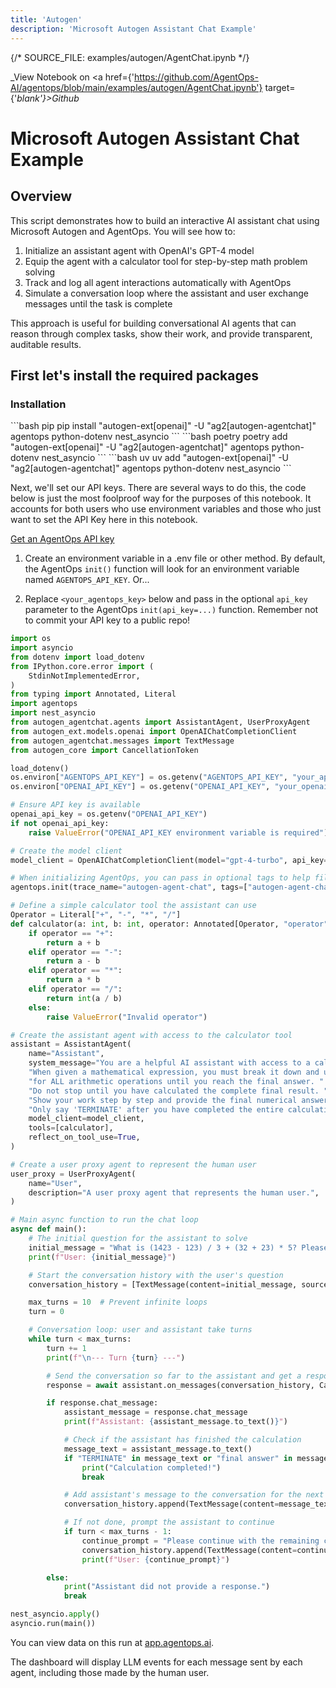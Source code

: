 ```yaml
---
title: 'Autogen'
description: 'Microsoft Autogen Assistant Chat Example'
---
```

{/*  SOURCE_FILE: examples/autogen/AgentChat.ipynb  */}

_View Notebook on <a href={'https://github.com/AgentOps-AI/agentops/blob/main/examples/autogen/AgentChat.ipynb'} target={'_blank'}>Github</a>_

# Microsoft Autogen Assistant Chat Example

## Overview
This script demonstrates how to build an interactive AI assistant chat using Microsoft Autogen and AgentOps.
You will see how to:

  1. Initialize an assistant agent with OpenAI's GPT-4 model
  2. Equip the agent with a calculator tool for step-by-step math problem solving
  3. Track and log all agent interactions automatically with AgentOps
  4. Simulate a conversation loop where the assistant and user exchange messages until the task is complete

This approach is useful for building conversational AI agents that can reason through complex tasks, show their work, and provide transparent, auditable results.


## First let's install the required packages
### Installation
<CodeGroup>
  ```bash pip
  pip install "autogen-ext[openai]" -U "ag2[autogen-agentchat]" agentops python-dotenv nest_asyncio
  ```
  ```bash poetry
  poetry add "autogen-ext[openai]" -U "ag2[autogen-agentchat]" agentops python-dotenv nest_asyncio
  ```
  ```bash uv
  uv add "autogen-ext[openai]" -U "ag2[autogen-agentchat]" agentops python-dotenv nest_asyncio
  ```
</CodeGroup>


Next, we'll set our API keys. There are several ways to do this, the code below is just the most foolproof way for the purposes of this notebook. It accounts for both users who use environment variables and those who just want to set the API Key here in this notebook.

[Get an AgentOps API key](https://agentops.ai/settings/projects)

1. Create an environment variable in a .env file or other method. By default, the AgentOps `init()` function will look for an environment variable named `AGENTOPS_API_KEY`. Or...

2. Replace `<your_agentops_key>` below and pass in the optional `api_key` parameter to the AgentOps `init(api_key=...)` function. Remember not to commit your API key to a public repo!


```python
import os
import asyncio
from dotenv import load_dotenv
from IPython.core.error import (
    StdinNotImplementedError,
)
from typing import Annotated, Literal
import agentops
import nest_asyncio
from autogen_agentchat.agents import AssistantAgent, UserProxyAgent
from autogen_ext.models.openai import OpenAIChatCompletionClient
from autogen_agentchat.messages import TextMessage
from autogen_core import CancellationToken

load_dotenv()
os.environ["AGENTOPS_API_KEY"] = os.getenv("AGENTOPS_API_KEY", "your_api_key_here")
os.environ["OPENAI_API_KEY"] = os.getenv("OPENAI_API_KEY", "your_openai_api_key_here")

# Ensure API key is available
openai_api_key = os.getenv("OPENAI_API_KEY")
if not openai_api_key:
    raise ValueError("OPENAI_API_KEY environment variable is required")

# Create the model client
model_client = OpenAIChatCompletionClient(model="gpt-4-turbo", api_key=openai_api_key, seed=42, temperature=0)

# When initializing AgentOps, you can pass in optional tags to help filter sessions
agentops.init(trace_name="autogen-agent-chat", tags=["autogen-agent-chat", "agentops-example"])

# Define a simple calculator tool the assistant can use
Operator = Literal["+", "-", "*", "/"]
def calculator(a: int, b: int, operator: Annotated[Operator, "operator"]) -> int:
    if operator == "+":
        return a + b
    elif operator == "-":
        return a - b
    elif operator == "*":
        return a * b
    elif operator == "/":
        return int(a / b)
    else:
        raise ValueError("Invalid operator")

# Create the assistant agent with access to the calculator tool
assistant = AssistantAgent(
    name="Assistant",
    system_message="You are a helpful AI assistant with access to a calculator tool. "
    "When given a mathematical expression, you must break it down and use the calculator tool "
    "for ALL arithmetic operations until you reach the final answer. "
    "Do not stop until you have calculated the complete final result. "
    "Show your work step by step and provide the final numerical answer. "
    "Only say 'TERMINATE' after you have completed the entire calculation.",
    model_client=model_client,
    tools=[calculator],
    reflect_on_tool_use=True,
)

# Create a user proxy agent to represent the human user
user_proxy = UserProxyAgent(
    name="User",
    description="A user proxy agent that represents the human user.",
)

# Main async function to run the chat loop
async def main():
    # The initial question for the assistant to solve
    initial_message = "What is (1423 - 123) / 3 + (32 + 23) * 5? Please complete the entire calculation step by step and show the final answer."
    print(f"User: {initial_message}")

    # Start the conversation history with the user's question
    conversation_history = [TextMessage(content=initial_message, source="user")]

    max_turns = 10  # Prevent infinite loops
    turn = 0

    # Conversation loop: user and assistant take turns
    while turn < max_turns:
        turn += 1
        print(f"\n--- Turn {turn} ---")

        # Send the conversation so far to the assistant and get a response
        response = await assistant.on_messages(conversation_history, CancellationToken())

        if response.chat_message:
            assistant_message = response.chat_message
            print(f"Assistant: {assistant_message.to_text()}")

            # Check if the assistant has finished the calculation
            message_text = assistant_message.to_text()
            if "TERMINATE" in message_text or "final answer" in message_text.lower():
                print("Calculation completed!")
                break

            # Add assistant's message to the conversation for the next turn
            conversation_history.append(TextMessage(content=message_text, source="assistant"))

            # If not done, prompt the assistant to continue
            if turn < max_turns - 1: 
                continue_prompt = "Please continue with the remaining calculations to get the final answer."
                conversation_history.append(TextMessage(content=continue_prompt, source="user"))
                print(f"User: {continue_prompt}")

        else:
            print("Assistant did not provide a response.")
            break

nest_asyncio.apply()
asyncio.run(main())
```

You can view data on this run at [app.agentops.ai](https://app.agentops.ai).

The dashboard will display LLM events for each message sent by each agent, including those made by the human user.


<script type="module" src="/scripts/github_stars.js"></script>
<script type="module" src="/scripts/scroll-img-fadein-animation.js"></script>
<script type="module" src="/scripts/button_heartbeat_animation.js"></script>
<script type="module" src="/scripts/adjust_api_dynamically.js"></script>